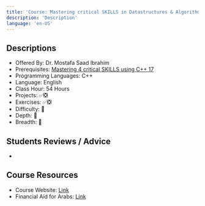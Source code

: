 ```yaml
---
title: 'Course: Mastering critical SKILLS in Datastructures & Algorithms using C++'
description: 'Description'
language: 'en-US'
---
```


## Descriptions

- Offered By: Dr. Mostafa Saad Ibrahim
- Prerequisites: [Mastering 4 critical SKILLS using C++ 17](https://www.udemy.com/course/cpp-4skills)
- Programming Languages: C++
- Language: English
- Class Hour: 54 Hours
- Projects: ✅❎
- Exercises: ✅❎
- Difficulty: 🌟
- Depth: 🌟
- Breadth: 🌟

## Students Reviews / Advice

-

## Course Resources

- Course Website: [Link](https://docs.google.com/spreadsheets/d/1z96ma1KiBrYmJ_cW7OQV9LAjKqyj_3QPj84ezv34LoA/edit?usp=sharing)
- Financial Aid for Arabs: [Link](https://bit.ly/3eXXir5)
